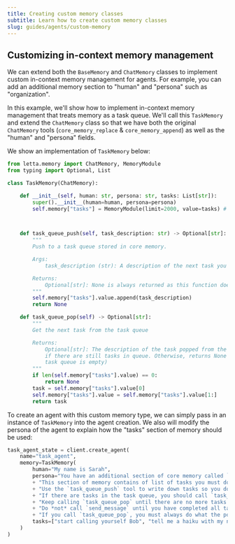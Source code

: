 ```yaml
---
title: Creating custom memory classes
subtitle: Learn how to create custom memory classes
slug: guides/agents/custom-memory
---
```



## Customizing in-context memory management

We can extend both the `BaseMemory` and `ChatMemory` classes to implement custom in-context memory management for agents.
For example, you can add an additional memory section to "human" and "persona" such as "organization".

In this example, we'll show how to implement in-context memory management that treats memory as a task queue.
We'll call this `TaskMemory` and extend the `ChatMemory` class so that we have both the original `ChatMemory` tools (`core_memory_replace` & `core_memory_append`) as well as the "human" and "persona" fields.

We show an implementation of `TaskMemory` below:
```python
from letta.memory import ChatMemory, MemoryModule
from typing import Optional, List

class TaskMemory(ChatMemory):

    def __init__(self, human: str, persona: str, tasks: List[str]):
        super().__init__(human=human, persona=persona)
        self.memory["tasks"] = MemoryModule(limit=2000, value=tasks) # create an empty list



    def task_queue_push(self, task_description: str) -> Optional[str]:
        """
        Push to a task queue stored in core memory.

        Args:
            task_description (str): A description of the next task you must accomplish.

        Returns:
            Optional[str]: None is always returned as this function does not produce a response.
        """
        self.memory["tasks"].value.append(task_description)
        return None

    def task_queue_pop(self) -> Optional[str]:
        """
        Get the next task from the task queue

        Returns:
            Optional[str]: The description of the task popped from the queue,
            if there are still tasks in queue. Otherwise, returns None (the
            task queue is empty)
        """
        if len(self.memory["tasks"].value) == 0:
            return None
        task = self.memory["tasks"].value[0]
        self.memory["tasks"].value = self.memory["tasks"].value[1:]
        return task
```

To create an agent with this custom memory type, we can simply pass in an instance of `TaskMemory` into the agent creation.
We also will modify the persona of the agent to explain how the "tasks" section of memory should be used:
```python
task_agent_state = client.create_agent(
    name="task_agent",
    memory=TaskMemory(
        human="My name is Sarah",
        persona="You have an additional section of core memory called `tasks`. " \
        + "This section of memory contains of list of tasks you must do." \
        + "Use the `task_queue_push` tool to write down tasks so you don't forget to do them." \
        + "If there are tasks in the task queue, you should call `task_queue_pop` to retrieve and remove them. " \
        + "Keep calling `task_queue_pop` until there are no more tasks in the queue. " \
        + "Do *not* call `send_message` until you have completed all tasks in your queue. " \
        + "If you call `task_queue_pop`, you must always do what the popped task specifies",
        tasks=["start calling yourself Bob", "tell me a haiku with my name"],
    )
)
```
